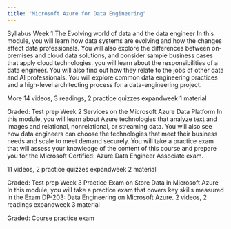 ```yaml
---
title: "Microsoft Azure for Data Engineering"
---
```


Syllabus
Week 1
The Evolving world of data and the data engineer
In this module, you will learn how data systems are evolving and how the changes affect data professionals. You will also explore the differences between on-premises and cloud data solutions, and consider sample business cases that apply cloud technologies. you will learn about the responsibilities of a data engineer. You will also find out how they relate to the jobs of other data and AI professionals. You will explore common data engineering practices and a high-level architecting process for a data-engineering project.

More
14 videos, 3 readings, 2 practice quizzes
expandweek 1 material

Graded: Test prep
Week 2
Services on the Microsoft Azure Data Platform
In this module, you will learn about Azure technologies that analyze text and images and relational, nonrelational, or streaming data. You will also see how data engineers can choose the technologies that meet their business needs and scale to meet demand securely. You will take a practice exam that will assess your knowledge of the content of this course and prepare you for the Microsoft Certified: Azure Data Engineer Associate exam.

11 videos, 2 practice quizzes
expandweek 2 material

Graded: Test prep
Week 3
Practice Exam on Store Data in Microsoft Azure
In this module, you will take a practice exam that covers key skills measured in the Exam DP-203: Data Engineering on Microsoft Azure.
2 videos, 2 readings
expandweek 3 material

Graded: Course practice exam